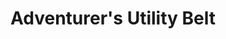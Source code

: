 ---
title: "Adventurer's Utility Belt"
meta_title: "Adventurer's Utility Belt craft"
description: "Craft de Adventurer's Utility Belt"
rank: "s"
draft: false
name: "Adventurer's Utility Belt"
recipe_img: "https://wiki.pokexgames.com/images/0/04/Adventurer%27s_Utility_Belt.png"
level: 105
craft_time: 172800
result: 1
value_npc: 1
ingredients:
  - name: "Hidden Relics"
    quantity: 3000
    item_img: "https://wiki.pokexgames.com/images/3/3d/Hidden_Relic.png"
    value_npc: 1
  - name: "Corrupted Magnet"
    quantity: 150
    item_img: "https://wiki.pokexgames.com/images/0/09/Corrupted-Magnet.gif"
    value_npc: 1
  - name: "Black Lucky Charm"
    quantity: 100
    item_img: "https://wiki.pokexgames.com/images/b/b0/Black_Lucky_Charm.png"
    value_npc: 1
  - name: "Corrupted Vines"
    quantity: 100
    item_img: "https://wiki.pokexgames.com/images/b/be/Corrupted-Vines.gif"
    value_npc: 1
  - name: "Sand Pouch"
    quantity: 100
    item_img: "https://wiki.pokexgames.com/images/b/bf/Sand_Pouch.png"
    value_npc: 1
  - name: "Green Hair"
    quantity: 100
    item_img: "https://wiki.pokexgames.com/images/2/2c/Green_Hair.png"
    value_npc: 1
  - name: "Corrupted Champion Belt"
    quantity: 100
    item_img: "https://wiki.pokexgames.com/images/6/6b/Corrupted-Belt-of-Champion.gif"
    value_npc: 1
  - name: "Corrupted Pot Of Lava"
    quantity: 100
    item_img: "https://wiki.pokexgames.com/images/5/5a/Corrupted-Pot-of-Lava.gif"
    value_npc: 1
  - name: "Catfish Tail"
    quantity: 4
    item_img: "https://wiki.pokexgames.com/images/1/13/Catfish_Tail.png"
    value_npc: 1
  - name: "Bagworm Stone"
    quantity: 4
    item_img: "https://wiki.pokexgames.com/images/3/39/Bagworm_Stone.png"
    value_npc: 1
---